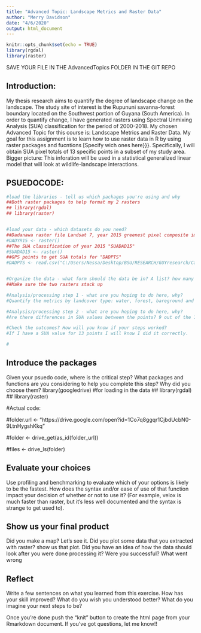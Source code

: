 ```yaml
---
title: "Advanced Topic: Landscape Metrics and Raster Data"
author: "Merry Davidson"
date: "4/6/2020"
output: html_document
---
```


```r
knitr::opts_chunk$set(echo = TRUE)
library(rgdal)
library(raster)
```


SAVE YOUR FILE IN THE AdvancedTopics FOLDER IN THE GIT REPO

## Introduction:
My thesis research aims to quantify the degree of landscape change on the landscape. The study site of interest is the Rupununi savanna-forest boundary located on the Southwest portion of Guyana (South America). In order to quantify change, I have generated rasters using Spectral Unmixing Analysis (SUA) classification for the period of 2000-2018.
My chosen Advanced Topic for this course is: Landscape Metrics and Raster Data. 
My goal for this assignment is to learn how to use raster data in R by using raster packages and fucntions [Specify wich ones here}}}. Specifically, I will obtain SUA pixel totals of 13 specific points in a subset of my study area.  
Bigger picture: This inforation will be used in a statistical generalized linear model that will look at wildlife-landscape interactions.



## PSUEDOCODE:


```r
#load the libraries - tell us which packages you're using and why
##Both raster packages to help format my 2 rasters  
## library(rgdal)
## library(raster)


#load your data - which datasets do you need?
##Dadanawa raster file Landsat 7, year 2015 greenest pixel composite image "DADYR15"
#DADYR15 <- raster()
##The SUA classification of year 2015 "SUADAD15"
#SUADAD15 <- raster()
##GPS points to get SUA totals for "DADPTS"
#DADPTS <- read.csv("C:/Users/Nessa/Desktop/BSU/RESEARCH/GUYresearch/Camera_trap/DAD1/DadAnalysisDAD1_GPSPoints.csv")


#Organize the data - what form should the data be in? A list? how many elements, a data frame? how many rows and columns?
##Make sure the two rasters stack up

#Analysis/processing step 1 - what are you hoping to do here, why? 
#Quantify the metrics by landcover type: water, forest, bareground and quantify the amount of patches per class

#Analysis/processing step 2 - what are you hoping to do here, why? 
#Are there differences in SUA values between the points? 9 out of the 13 points have been classified as bush island habitats. Is there more resolution or variability using SUA values instead of the catergorical habitat description?

#Check the outcomes? How will you know if your steps worked?
#If I have a SUA value for 13 points I will know I did it correctly.

#
```

## Introduce the packages
Given your psuedo code, where is the critical step? What packages and functions are you considering to help you complete this step? Why did you choose them? 
library(googledrive)
#for loading in the data
## library(rgdal)
## library(raster)

#Actual code:

#folder.url <- "https://drive.google.com/open?id=1Co7q8ggqr1CjbdUcbN0-9LtnHygshKkq"

#folder <- drive_get(as_id(folder_url))

#files <- drive_ls(folder)

## Evaluate your choices
Use profiling and benchmarking to evaluate which of your options is likely to be the fastest. How does the syntax and/or ease of use of that function impact your decision of whether or not to use it? (For example, velox is much faster than raster, but it's less well documented and the syntax is strange to get used to).

## Show us your final product
Did you make a map? Let's see it. Did you plot some data that you extracted with raster? show us that plot. Did you have an idea of how the data should look after you were done processing it? Were you successful? What went wrong

## Reflect
Write a few sentences on what you learned from this exercise. How has your skill improved? What do you wish you understood better? What do you imagine your next steps to be?

Once you're done push the "knit" button to create the html page from your Rmarkdown document. If you've got questions, let me know!!